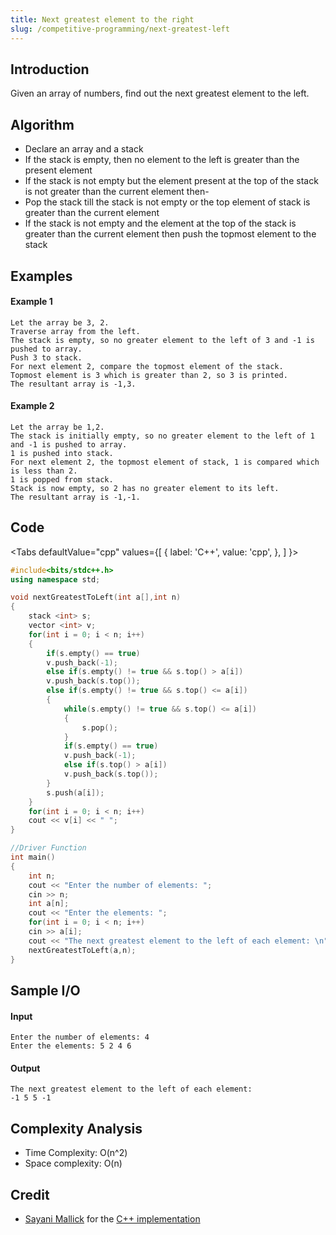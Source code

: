 ```yaml
---
title: Next greatest element to the right
slug: /competitive-programming/next-greatest-left
---
```


## Introduction

Given an array of numbers, find out the next greatest element to the left.

## Algorithm

- Declare an array and a stack
- If the stack is empty, then no element to the left is greater than the present element
- If the stack is not empty but the element present at the top of the stack is not greater than the current element then-
- Pop the stack till the stack is not empty or the top element of stack is greater than the current element
- If the stack is not empty and the element at the top of the stack is greater than the current element then push the topmost element to the stack

## Examples

#### Example 1

```
Let the array be 3, 2.
Traverse array from the left.
The stack is empty, so no greater element to the left of 3 and -1 is pushed to array.
Push 3 to stack.
For next element 2, compare the topmost element of the stack.
Topmost element is 3 which is greater than 2, so 3 is printed.
The resultant array is -1,3.
```

#### Example 2

```
Let the array be 1,2.
The stack is initially empty, so no greater element to the left of 1 and -1 is pushed to array.
1 is pushed into stack.
For next element 2, the topmost element of stack, 1 is compared which is less than 2.
1 is popped from stack.
Stack is now empty, so 2 has no greater element to its left.
The resultant array is -1,-1.
```

## Code


<Tabs
  defaultValue="cpp"
  values={[
    { label: 'C++', value: 'cpp', },
  ]
}>

<TabItem value="cpp">

```cpp
#include<bits/stdc++.h>
using namespace std;

void nextGreatestToLeft(int a[],int n)
{
    stack <int> s;
    vector <int> v;
    for(int i = 0; i < n; i++)
    {
        if(s.empty() == true)
        v.push_back(-1);
        else if(s.empty() != true && s.top() > a[i])
        v.push_back(s.top());
        else if(s.empty() != true && s.top() <= a[i])
        {
            while(s.empty() != true && s.top() <= a[i])
            {
                s.pop();
            }
            if(s.empty() == true)
            v.push_back(-1);
            else if(s.top() > a[i])
            v.push_back(s.top());
        }
        s.push(a[i]);
    }
    for(int i = 0; i < n; i++)
    cout << v[i] << " ";
}

//Driver Function
int main()
{
    int n;
    cout << "Enter the number of elements: ";
    cin >> n;
    int a[n];
    cout << "Enter the elements: ";
    for(int i = 0; i < n; i++)
    cin >> a[i];
    cout << "The next greatest element to the left of each element: \n";
    nextGreatestToLeft(a,n);
}
```
</TabItem>
</Tabs>

## Sample I/O

#### Input

```
Enter the number of elements: 4
Enter the elements: 5 2 4 6
```
#### Output

```
The next greatest element to the left of each element: 
-1 5 5 -1 
```

## Complexity Analysis

- Time Complexity: O(n^2)
- Space complexity: O(n)

## Credit

- [Sayani Mallick](https://github.com/SAY-droid427) for the [C++ implementation](https://github.com/TesseractCoding/NeoAlgo/blob/master/C-Plus-Plus/stack/nextGreatestToLeft.cpp)
